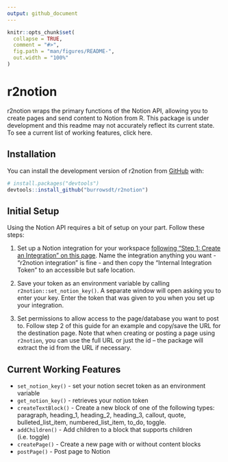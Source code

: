 ```yaml
---
output: github_document
---
```


<!-- README.md is generated from README.Rmd. Please edit that file -->

```r
knitr::opts_chunk$set(
  collapse = TRUE,
  comment = "#>",
  fig.path = "man/figures/README-",
  out.width = "100%"
)
```

# r2notion

<!-- badges: start -->
<!-- badges: end -->

r2notion wraps the primary functions of the Notion API, allowing you to create pages and send content to Notion from R. This package is under development and this readme may not accurately reflect its current state. To see a current list of working features, click here.

## Installation

You can install the development version of r2notion from [GitHub](https://github.com/) with:

``` r
# install.packages("devtools")
devtools::install_github("burrowsdt/r2notion")
```

## Initial Setup

Using the Notion API requires a bit of setup on your part. Follow these steps:

1. Set up a Notion integration for your workspace [following "Step 1: Create an Integration" on this page](https://developers.notion.com/docs/getting-started). Name the integration anything you want - "r2notion integration" is fine - and then copy the "Internal Integration Token" to an accessible but safe location.

2. Save your token as an environment variable by calling `r2notion::set_notion_key()`. A separate window will open asking you to enter your key. Enter the token that was given to you when you set up your integration.

3. Set permissions to allow access to the page/database you want to post to. Follow step 2 of this guide for an example and copy/save the URL for the destination page. Note that when creating or posting a page using `r2notion`, you can use the full URL or just the id -- the package will extract the id from the URL if necessary.

## Current Working Features
* `set_notion_key()` - set your notion secret token as an environment variable
* `get_notion_key()` - retrieves your notion token
* `createTextBlock()` - Create a new block of one of the following types: paragraph, heading_1, heading_2, heading_3, callout, quote, bulleted_list_item, numbered_list_item, to_do, toggle.
* `addChildren()` - Add children to a block that supports children (i.e. toggle)
* `createPage()` - Create a new page with or without content blocks 
* `postPage()` - Post page to Notion
